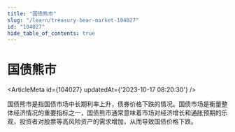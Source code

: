 ```yaml
---
title: "国债熊市"
slug: "/learn/treasury-bear-market-104027"
id: "104027"
hide_table_of_contents: true
---
```



# 国债熊市

<ArticleMeta id={104027} updatedAt={'2023-10-17 08:20:30'} />
<div className='border-solid border-b border-t-0 my-4 border-[var(--ifm-color-gray-300)]' />

国债熊市是指国债市场中长期利率上升，债券价格下跌的情况。国债市场是衡量整体经济情况的重要指标之一，国债熊市通常意味着市场对经济增长和通胀预期的乐观，投资者对股票等高风险资产的需求增加，从而导致国债价格下跌。
